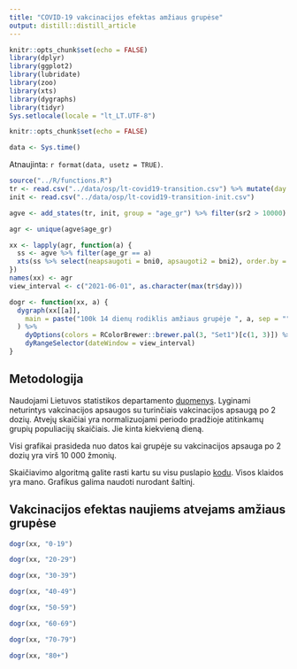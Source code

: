 ```yaml
---
title: "COVID-19 vakcinacijos efektas amžiaus grupėse"
output: distill::distill_article
---
```


```r
knitr::opts_chunk$set(echo = FALSE)
library(dplyr)
library(ggplot2)
library(lubridate)
library(zoo)
library(xts)
library(dygraphs)
library(tidyr)
Sys.setlocale(locale = "lt_LT.UTF-8")
```

```r
knitr::opts_chunk$set(echo = FALSE)
```

```r
data <- Sys.time()
```

Atnaujinta: `r format(data, usetz = TRUE)`. 

```r
source("../R/functions.R")
tr <- read.csv("../data/osp/lt-covid19-transition.csv") %>% mutate(day = ymd(day))
init <- read.csv("../data/osp/lt-covid19-transition-init.csv")

agve <- add_states(tr, init, group = "age_gr") %>% filter(sr2 > 10000)

agr <- unique(agve$age_gr)

xx <- lapply(agr, function(a) {
  ss <- agve %>% filter(age_gr == a)
  xts(ss %>% select(neapsaugoti = bni0, apsaugoti2 = bni2), order.by = ss$day)
})
names(xx) <- agr
view_interval <- c("2021-06-01", as.character(max(tr$day)))

dogr <- function(xx, a) {
  dygraph(xx[[a]],
    main = paste("100k 14 dienų rodiklis amžiaus grupėje ", a, sep = "")
  ) %>%
    dyOptions(colors = RColorBrewer::brewer.pal(3, "Set1")[c(1, 3)]) %>%
    dyRangeSelector(dateWindow = view_interval)
}
```
## Metodologija

Naudojami Lietuvos statistikos departamento [duomenys](https://open-data-ls-osp-sdg.hub.arcgis.com/datasets/1fd352a1c4534afe8ff87c564c0724c0_0/explore). Lyginami neturintys vakcinacijos apsaugos su turinčiais vakcinacijos apsaugą po 2 dozių. Atvejų skaičiai yra normalizuojami periodo pradžioje atitinkamų grupių populiacijų skaičiais. Jie kinta kiekvieną dieną. 

Visi grafikai prasideda nuo datos kai grupėje su vakcinacijos apsauga po 2 dozių yra virš 10 000 žmonių.

Skaičiavimo algoritmą galite rasti kartu su visu puslapio [kodu](https://github.com/mpiktas/covid19lt). Visos klaidos yra mano. 
Grafikus galima naudoti nurodant šaltinį.

## Vakcinacijos efektas naujiems atvejams amžiaus grupėse
```r
dogr(xx, "0-19")
```


```r
dogr(xx, "20-29")
```

```r
dogr(xx, "30-39")
```

```r
dogr(xx, "40-49")
```

```r
dogr(xx, "50-59")
```

```r
dogr(xx, "60-69")
```

```r
dogr(xx, "70-79")
```

```r
dogr(xx, "80+")
```
